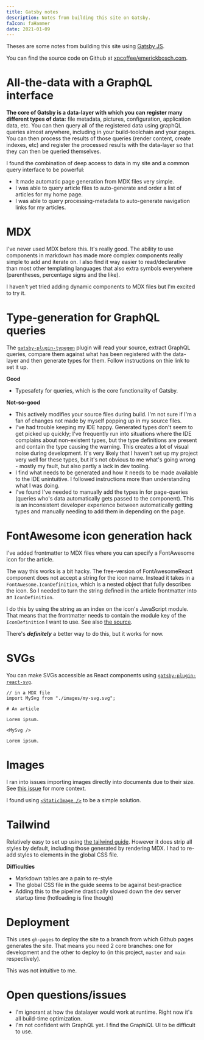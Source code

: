 ```yaml
---
title: Gatsby notes
description: Notes from building this site on Gatsby.
faIcon: faHammer
date: 2021-01-09
---
```


Theses are some notes from building this site using [Gatsby JS](https://www.gatsbyjs.com/).

You can find the source code on Github at <a href="https://github.com/xpcoffee/emerickbosch.com" target="_blank">xpcoffee/emerickbosch.com</a>.

# All-the-data with a GraphQL interface

**The core of Gatsby is a data-layer with which you can register many different types of data:** file metadata, pictures, configuration, application data, etc.
You can then query all of the registered data using graphQL queries almost anywhere, including in your build-toolchain and your pages.
You can then process the results of those queries (render content, create indexes, etc) and register the processed results with the data-layer so that they can then be queried themselves.

I found the combination of deep access to data in my site and a common query interface to be powerful:

- It made automatic page generation from MDX files very simple.
- I was able to query article files to auto-generate and order a list of articles for my home page.
- I was able to query processing-metadata to auto-generate navigation links for my articles.

# MDX

I've never used MDX before this. It's really good. The ability to use components in markdown has made more complex components really simple to
add and iterate on. I also find it way easier to read/declarative than most other templating languages that also extra symbols everywhere
(parentheses, percentage signs and the like).

I haven't yet tried adding dynamic components to MDX files but I'm excited to try it.

# Type-generation for GraphQL queries

The [`gatsby-plugin-typegen`](https://www.gatsbyjs.com/plugins/gatsby-plugin-typegen/) plugin will read your source, extract GraphQL queries,
compare them against what has been registered with the data-layer and then generate types for them. Follow instructions on thie link to set it up.

**Good**

- Typesafety for queries, which is the core functionality of Gatsby.

**Not-so-good**

- This actively modifies your source files during build. I'm not sure if I'm a fan of changes not made by myself popping up in my source files.
- I've had trouble keeping my IDE happy. Generated types don't seem to get picked up quickly; I've frequently run into situations where the IDE complains about
  non-existent types, but the type definitions are present and contain the type causing the warning. This creates a lot of visual noise during development.
  It's very likely that I haven't set up my project very well for these types, but it's not obvious to me what's going wrong - mostly my fault, but also partly a lack in dev tooling.
- I find what needs to be generated and how it needs to be made available to the IDE unintuitive. I followed instructions more than understanding what I
  was doing.
- I've found I've needed to manually add the types in for page-queries (queries who's data automatically gets passed to the component). This is an
  inconsistent developer experience between automatically getting types and manually needing to add them in depending on the page.

# FontAwesome icon generation hack

I've added frontmatter to MDX files where you can specify a FontAwesome icon for the article.

The way this works is a bit hacky. The free-version of FontAwesomeReact component does not accept a string for the icon name. Instead it takes
in a `FontAwesome.IconDefinition`, which is a nested object that fully describes the icon. So I needed to turn the string defined in the article
frontmatter into an `IconDefinition`.

I do this by using the string as an index on the icon's JavaScript module. That means that the frontmatter
needs to contain the module key of the `IconDefinition` I want to use. See also [the source](https://github.com/xpcoffee/xpcoffee.github.io/blob/d2aac741d8060199da2cea309494615346aff694/src/utils/fontAwesome.tsx#L15).

There's **_definitely_** a better way to do this, but it works for now.

# SVGs

You can make SVGs accessible as React components using [`gatsby-plugin-react-svg`](https://www.gatsbyjs.com/plugins/gatsby-plugin-react-svg/).

```mdx
// in a MDX file
import MySvg from "./images/my-svg.svg";

# An article

Lorem ipsum.

<MySvg />

Lorem ipsum.
```

# Images

I ran into issues importing images directly into documents due to their size. See [this issue](https://github.com/gatsbyjs/gatsby/issues/11040) for more context.

I found using [`<StaticImage />`](https://www.gatsbyjs.com/plugins/gatsby-plugin-image#static-images) to be a simple solution.

# Tailwind

Relatively easy to set up using [the tailwind guide](https://tailwindcss.com/docs/guides/gatsby). However it does strip
all styles by default, including those generated by rendering MDX. I had to re-add styles to elements in the global CSS file.

**Difficulties**

- Markdown tables are a pain to re-style
- The global CSS file in the guide seems to be against best-practice
- Adding this to the pipeline drastically slowed down the dev server startup time (hotloading is fine though)

# Deployment

This uses `gh-pages` to deploy the site to a branch from which Github pages generates the site.
That means you need 2 core branches: one for development and the other to deploy to (in this project, `master` and `main` respectively).

This was not intuitive to me.

# Open questions/issues

- I'm ignorant at how the datalayer would work at runtime. Right now it's all build-time optimization.
- I'm not confident with GraphQL yet. I find the GraphiQL UI to be difficult to use.
